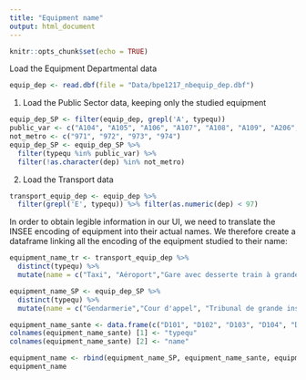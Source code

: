 ```yaml
---
title: "Equipment name"
output: html_document
---
```


```r
knitr::opts_chunk$set(echo = TRUE)
```

Load the Equipment Departmental data

```r
equip_dep <- read.dbf(file = "Data/bpe1217_nbequip_dep.dbf")
```

1) Load the Public Sector data, keeping only the studied equipment

```r
equip_dep_SP <- filter(equip_dep, grepl('A', typequ))
public_var <- c("A104", "A105", "A106", "A107", "A108", "A109", "A206", "A208")
not_metro <- c("971", "972", "973", "974")
equip_dep_SP <- equip_dep_SP %>% 
  filter(typequ %in% public_var) %>% 
  filter(!as.character(dep) %in% not_metro)
```

2) Load the Transport data

```r
transport_equip_dep <- equip_dep %>%
  filter(grepl('E', typequ)) %>% filter(as.numeric(dep) < 97)
```

In order to obtain legible information in our UI, we need to translate the INSEE encoding of equipment into their actual names. We therefore create a dataframe linking all the encoding of the equipment studied to their name:

```r
equipment_name_tr <- transport_equip_dep %>% 
  distinct(typequ) %>% 
  mutate(name = c("Taxi", "Aéroport","Gare avec desserte train à grande vitesse (TAGV)", "Gare sans desserte train à grande vitesse (TAGV)"))

equipment_name_SP <- equip_dep_SP %>% 
  distinct(typequ) %>% 
  mutate(name = c("Gendarmerie","Cour d'appel", "Tribunal de grande instance (TGI)", "Tribunal d'instance", "Conseil de prud'hommes", "Tribunal de commerce", "Bureau de poste", "Agence postale communale "))

equipment_name_sante <- data.frame(c("D101", "D102", "D103", "D104", "D105", "D106", "D107", "D108", "D109"), c("Établissement santé court séjour", "Établissement santé moyen séjour", "Établissement santé long séjour", "Établissement psychiatrique avec hébergement", "Centre lutte cancer", "Urgences", "Maternité", "Centre de santé", "Structures psychiatriques en ambulatoire")) 
colnames(equipment_name_sante) [1] <- "typequ"
colnames(equipment_name_sante) [2] <- "name"

equipment_name <- rbind(equipment_name_SP, equipment_name_sante, equipment_name_tr)
equipment_name
```

